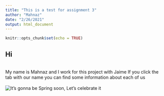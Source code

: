 ```yaml
---
title: "This is a test for assignment 3"
author: "Mahnaz"
date: "2/26/2021"
output: html_document
---
```


```r
knitr::opts_chunk$set(echo = TRUE)
```

## Hi
<br>
My name is Mahnaz and I work for this project with Jaime
If you click the tab with our name you can find some information about each of us
<br>
<br>
![It's gonna be Spring soon, Let's celebrate it](C:/Users/Andover/Downloads/10756422096_IMG_5101.JPG)

